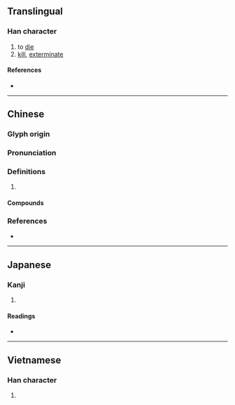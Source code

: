 {{character info/new}}
==Translingual==

===Han character===
{{Han char|rn=78|rad=歹|as=12|sn=16|four=14218|canj=MNGBT|ids=⿰歹壹}}

# to [[die]]
# [[kill]], [[exterminate]]

====References====
* {{Han ref|kx=0583.250|dkj=16629|dj=0976.130|hdz=21394.080|uh=6BAA|ud=27562|bh=E9E2|bd=59874}}

----

==Chinese==
{{zh-forms}}

===Glyph origin===
{{Han etym}}

===Pronunciation===
{{zh-pron
|m=yì
|c=ji3,ai3
|mc=y
|oc=y
|cat=
}}

===Definitions===
{{zh-hanzi}}

# {{rfdef|zh}}

====Compounds====
{{zh-der|摧堅殪敵}}

===References===
* {{R:yue:Hanzi}}

----

==Japanese==

===Kanji===
{{ja-kanji|grade=|rs=歹12}}

# {{defn|lang=ja|sort=歹12}}

====Readings====
* {{ja-readings|on=[[えい]] (ei)|kun=[[たおす]] (taosu)}}

----

==Vietnamese==

===Han character===
{{vi-readings|rs=歹12| hanviet = ế}}

# {{defn|lang=vi|sort=歹12}}